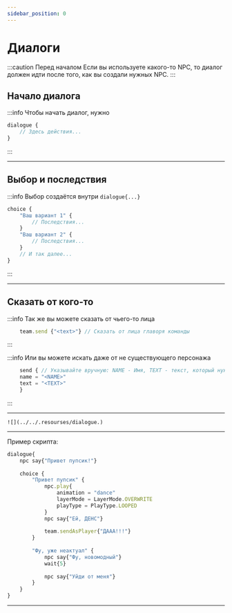 ```yaml
---
sidebar_position: 0
---
```


# Диалоги

:::caution Перед началом
Если вы используете какого-то NPC, то диалог должен идти после того, как вы создали нужных NPC.
:::
## Начало диалога

:::info Чтобы начать диалог, нужно
```jsx
dialogue {
    // Здесь действия...
}
```
:::

---

## Выбор и последствия

:::info Выбор создаётся внутри `dialogue{...}`
```jsx
choice {
    "Ваш вариант 1" {
        // Последствия...
    }
    "Ваш вариант 2" {
        // Последствия...
    }
    // И так далее...
}
```
:::

---

## Сказать от кого-то

:::info Так же вы можете сказать от чьего-то лица

```jsx
    team.send {"<text>"} // Сказать от лица главоря команды
```
:::

:::info Или вы можете искать даже от не существующего персонажа

```jsx
    send { // Указывайте вручную: NAME - Имя, TEXT - текст, который нужно показать
	name = "<NAME>"
	text = "<TEXT>"
    }
```
:::

---

`![](../../.resourses/dialogue.)`

---

Пример скрипта:
```jsx
dialogue{
    npc say{"Привет пупсик!"}
    
    choice {
        "Привет пупсик" {
            npc.play{
                animation = "dance"
                layerMode = LayerMode.OVERWRITE
                playType = PlayType.LOOPED
            }
            npc say{"Ей, ДЕНС"}
            
            team.sendAsPlayer{"ДААА!!!"}
        }
        
        "Фу, уже неактуал" {
            npc say{"Фу, новомодный"}
            wait{5}
            
            npc say{"Уйди от меня"}
        }
    }
}
```

---
